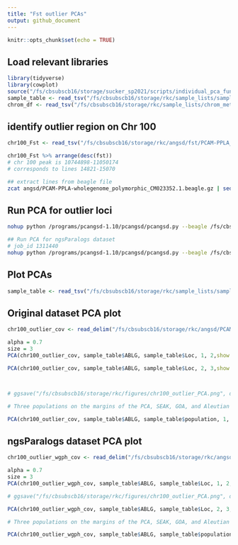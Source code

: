 ```yaml
---
title: "Fst outlier PCAs"
output: github_document
---
```


```r
knitr::opts_chunk$set(echo = TRUE)
```

## Load relevant libraries
```r
library(tidyverse)
library(cowplot)
source("/fs/cbsubscb16/storage/sucker_sp2021/scripts/individual_pca_functions_csj.R")
sample_table <- read_tsv("/fs/cbsubscb16/storage/rkc/sample_lists/sample_table.tsv")
chrom_df <- read_tsv("/fs/cbsubscb16/storage/rkc/sample_lists/chrom_meta_data.txt")
```

## identify outlier region on Chr 100

```r
chr100_Fst <- read_tsv("/fs/cbsubscb16/storage/rkc/angsd/fst/PCAM-PPLA_CM023352.1_EastBering-GOA_polymorphic_folded.sfs.pbs.fst.txt")

chr100_Fst %>% arrange(desc(fst))
# chr 100 peak is 10744898-11050174
# corresponds to lines 14821-15070
```

```bash
## extract lines from beagle file
zcat angsd/PCAM-PPLA-wholegenome_polymorphic_CM023352.1.beagle.gz | sed -n '14821,15070p;15071q' | gzip > angsd/PCAM-PPLA-wholegenome_polymorphic_CM023352.1_outlier.beagle.gz
```

## Run PCA for outlier loci

```bash
nohup python /programs/pcangsd-1.10/pcangsd/pcangsd.py --beagle /fs/cbsubscb16/storage/rkc/angsd/PCAM-PPLA-wholegenome_polymorphic_CM023352.1_outlier.beagle.gz -o /fs/cbsubscb16/storage/rkc/angsd/PCAM-PPLA-wholegenome_polymorphic_CM023352.1_outlier --threads 16 &

## Run PCA for ngsParalogs dataset
# job_id 1311440
nohup python /programs/pcangsd-1.10/pcangsd/pcangsd.py --beagle /fs/cbsubscb16/storage/rkc/angsd/PCAM-PPLA_wgph_chr100_outlier.beagle.gz -o /fs/cbsubscb16/storage/rkc/angsd/PCAM-PPLA_wgph_chr100_outlier --threads 16 &
```

## Plot PCAs
```r
sample_table <- read_tsv("/fs/cbsubscb16/storage/rkc/sample_lists/sample_table.tsv")
```
## Original dataset PCA plot
```r
chr100_outlier_cov <- read_delim("/fs/cbsubscb16/storage/rkc/angsd/PCAM-PPLA-wholegenome_polymorphic_CM023352.1_outlier.cov", delim = " ", col_names = F) %>% as.matrix()

alpha = 0.7
size = 3
PCA(chr100_outlier_cov, sample_table$ABLG, sample_table$Loc, 1, 2,show.ellipse = F, show.line = F, show.label = F, alpha = 1, size = 4, index_exclude=c(94, 95, 103, 106, 107, 109, 110, 118, 119, 120, 121))

PCA(chr100_outlier_cov, sample_table$ABLG, sample_table$Loc, 2, 3,show.ellipse = F, show.line = F, show.label = F, alpha = 1, size = 4, index_exclude=c(94, 95, 103, 106, 107, 109, 110, 118, 119, 120, 121))



# ggsave("/fs/cbsubscb16/storage/rkc/figures/chr100_outlier_PCA.png", device = "png", width = 8, height = 6)

# Three populations on the margins of the PCA, SEAK, GOA, and Aleutian Islands. East Bering is dispersed but closer to GOA, and North Bering is dispersed but closer to SEAK. 

PCA(chr100_outlier_cov, sample_table$ABLG, sample_table$population, 1, 2,show.ellipse = F, show.line = F, show.label = F, alpha = 1, size = 4, index_exclude=c(94, 95, 103, 106, 107, 109, 110, 118, 119, 120, 121))
```

## ngsParalogs dataset PCA plot
```r
chr100_outlier_wgph_cov <- read_delim("/fs/cbsubscb16/storage/rkc/angsd/PCAM-PPLA_wgph_chr100_outlier.cov", delim = " ", col_names = F) %>% as.matrix()

alpha = 0.7
size = 3
PCA(chr100_outlier_wgph_cov, sample_table$ABLG, sample_table$Loc, 1, 2,show.ellipse = F, show.line = F, show.label = F, alpha = 1, size = 4, index_exclude=c(94, 95, 103, 106, 107, 109, 110, 118, 119, 120, 121))

# ggsave("/fs/cbsubscb16/storage/rkc/figures/chr100_outlier_PCA.png", device = "png", width = 8, height = 6)

PCA(chr100_outlier_wgph_cov, sample_table$ABLG, sample_table$Loc, 2, 3,show.ellipse = F, show.line = F, show.label = F, alpha = 1, size = 4, index_exclude=c(94, 95, 103, 106, 107, 109, 110, 118, 119, 120, 121))

# Three populations on the margins of the PCA, SEAK, GOA, and Aleutian Islands. East Bering is dispersed but closer to GOA, and North Bering is dispersed but closer to SEAK. 

PCA(chr100_outlier_wgph_cov, sample_table$ABLG, sample_table$population, 1, 2,show.ellipse = F, show.line = F, show.label = F, alpha = 1, size = 4, index_exclude=c(94, 95, 103, 106, 107, 109, 110, 118, 119, 120, 121))
```

